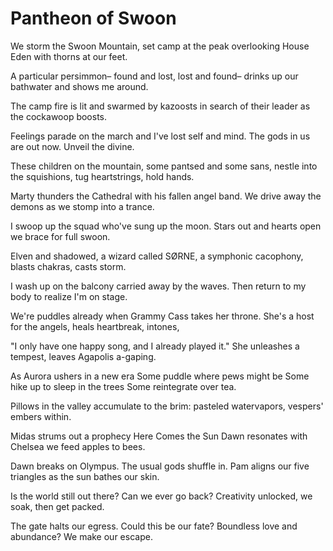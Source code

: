 # Pantheon of Swoon

We storm the Swoon Mountain,
set camp at the peak
overlooking House Eden
with thorns at our feet.

A particular persimmon–
found and lost, lost and found–
drinks up our bathwater
and shows me around.

The camp fire is lit
and swarmed by kazoosts
in search of their leader
as the cockawoop boosts.

Feelings parade on the march
and I've lost self and mind.
The gods in us are out now.
Unveil the divine.

These children on the mountain,
some pantsed and some sans,
nestle into the squishions,
tug heartstrings, hold hands.

Marty thunders the Cathedral
with his fallen angel band.
We drive away the demons
as we stomp into a trance.

I swoop up the squad
who've sung up the moon.
Stars out and hearts open
we brace for full swoon.

Elven and shadowed,
a wizard called SØRNE,
a symphonic cacophony,
blasts chakras, casts storm.

I wash up on the balcony
carried away by the waves.
Then return to my body
to realize I'm on stage.

We're puddles already when
Grammy Cass takes her throne.
She's a host for the angels,
heals heartbreak, intones,

"I only have one happy song,
and I already played it."
She unleashes a tempest,
leaves Agapolis a-gaping.

As Aurora ushers in a new era
Some puddle where pews might be
Some hike up to sleep in the trees
Some reintegrate over tea.

Pillows in the valley
accumulate to the brim:
pasteled watervapors,
vespers' embers within.

Midas strums out a prophecy
Here Comes the Sun
Dawn resonates with Chelsea
we feed apples to bees.

Dawn breaks on Olympus.
The usual gods shuffle in.
Pam aligns our five triangles
as the sun bathes our skin.

Is the world still out there?
Can we ever go back?
Creativity unlocked,
we soak, then get packed.

The gate halts our egress.
Could this be our fate?
Boundless love and abundance?
We make our escape.
